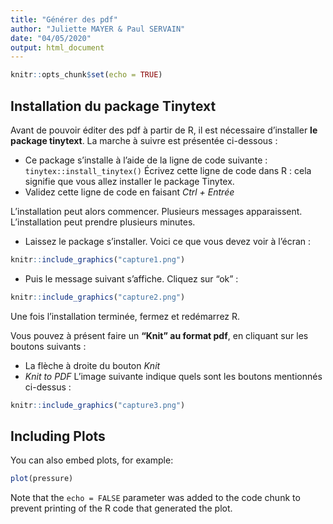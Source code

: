 ```yaml
---
title: "Générer des pdf"
author: "Juliette MAYER & Paul SERVAIN"
date: "04/05/2020"
output: html_document
---
```


```r
knitr::opts_chunk$set(echo = TRUE)
```

## Installation du package Tinytext

Avant de pouvoir éditer des pdf à partir de R, il est nécessaire d'installer **le package tinytext**. La marche à suivre est présentée ci-dessous :

* Ce package s'installe à l'aide de la ligne de code suivante : `tinytex::install_tinytex()`
Écrivez cette ligne de code dans R : cela signifie que vous allez installer le package Tinytex.
* Validez cette ligne de code en faisant *Ctrl + Entrée*

L'installation peut alors commencer. Plusieurs messages apparaissent. L'installation peut prendre plusieurs minutes.

* Laissez le package s'installer. Voici ce que vous devez voir à l'écran :

```r
knitr::include_graphics("capture1.png")
```

* Puis le message suivant s'affiche. Cliquez sur "ok" :

```r
knitr::include_graphics("capture2.png")
```

Une fois l’installation terminée, fermez et redémarrez R.

Vous pouvez à présent faire un **"Knit" au format pdf**, en cliquant sur les boutons suivants :

* La flèche à droite du bouton *Knit*
* *Knit to PDF*
L'image suivante indique quels sont les boutons mentionnés ci-dessus :

```r
knitr::include_graphics("capture3.png")
```


## Including Plots

You can also embed plots, for example:

```r
plot(pressure)
```

Note that the `echo = FALSE` parameter was added to the code chunk to prevent printing of the R code that generated the plot.
